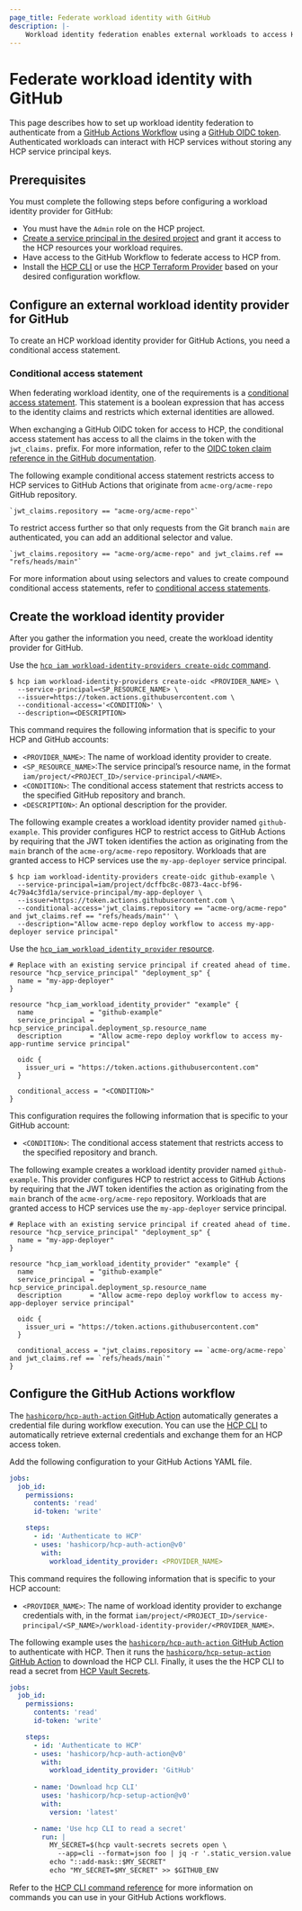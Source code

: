 ```yaml
---
page_title: Federate workload identity with GitHub
description: |-
    Workload identity federation enables external workloads to access HCP services through an external identity provider. Learn how to configure the GitHub identity provider and the HCP platform so that external workloads can authenticate with the HCP identity service.
---
```


# Federate workload identity with GitHub

This page describes how to set up workload identity federation to authenticate from a [GitHub Actions Workflow](https://docs.github.com/en/actions/using-workflows/about-workflows) using a [GitHub OIDC token](https://docs.github.com/en/actions/deployment/security-hardening-your-deployments/about-security-hardening-with-openid-connect). Authenticated workloads can interact with HCP services without storing any HCP service principal keys.

## Prerequisites

You must complete the following steps before configuring a workload identity provider for GitHub:

- You must have the `Admin` role on the HCP project.
- [Create a service principal in the desired project](/hcp/docs/hcp/iam/service-principal#project-level-service-principals) and grant it access to the HCP resources your workload requires.
- Have access to the GitHub Workflow to federate access to HCP from.
- Install the [HCP CLI](/hcp/docs/cli/install) or use the [HCP Terraform Provider](https://registry.terraform.io/providers/hashicorp/hcp/latest/docs) based on your desired configuration workflow.

## Configure an external workload identity provider for GitHub

To create an HCP workload identity provider for GitHub Actions, you need a conditional access statement.

### Conditional access statement

When federating workload identity, one of the requirements is a [conditional access statement](/hcp/docs/hcp/iam/service-principal/workload-identity-federation/conditional-access-statement). This statement is a boolean expression that has access to the identity claims and restricts which external identities are allowed.

When exchanging a GitHub OIDC token for access to HCP, the conditional access statement has access to all the claims in the token with the `jwt_claims.` prefix. For more information, refer to the [OIDC token claim reference in the GitHub documentation](https://docs.github.com/en/actions/deployment/security-hardening-your-deployments/about-security-hardening-with-openid-connect#understanding-the-oidc-token).

The following example conditional access statement restricts access to HCP services to GitHub Actions that originate from `acme-org/acme-repo` GitHub repository.

```text
`jwt_claims.repository == "acme-org/acme-repo"`
```

To restrict access further so that only requests from the Git branch `main` are authenticated, you can add an additional selector and value.

```text
`jwt_claims.repository == "acme-org/acme-repo" and jwt_claims.ref == "refs/heads/main"`
```

For more information about using selectors and values to create compound conditional access statements, refer to [conditional access statements](/hcp/docs/hcp/iam/service-principal/workload-identity-federation/conditional-access-statement).

## Create the workload identity provider

After you gather the information you need, create the workload identity provider for GitHub.

<Tabs>
<Tab heading="HCP CLI" group="cli">

Use the [`hcp iam workload-identity-providers create-oidc` command](/hcp/docs/cli/commands/iam/workload-identity-providers/create-oidc).

```shell-session
$ hcp iam workload-identity-providers create-oidc <PROVIDER_NAME> \
  --service-principal=<SP_RESOURCE_NAME> \
  --issuer=https://token.actions.githubusercontent.com \
  --conditional-access='<CONDITION>' \
  --description=<DESCRIPTION>
```

This command requires the following information that is specific to your HCP and GitHub accounts:

- `<PROVIDER_NAME>`: The name of workload identity provider to create.
- `<SP_RESOURCE_NAME>`:The service principal’s resource name, in the format `iam/project/<PROJECT_ID>/service-principal/<NAME>`.
- `<CONDITION>`: The conditional access statement that restricts access to the specified GitHub repository and branch.
- `<DESCRIPTION>`: An optional description for the provider.

The following example creates a workload identity provider named `github-example`. This provider configures HCP to restrict access to GitHub Actions by requiring that the JWT token identifies the action as originating from the `main` branch of the `acme-org/acme-repo` repository. Workloads that are granted access to HCP services use the `my-app-deployer` service principal.

```shell-session
$ hcp iam workload-identity-providers create-oidc github-example \
  --service-principal=iam/project/dcffbc8c-0873-4acc-bf96-4c79a4c3fd1a/service-principal/my-app-deployer \
  --issuer=https://token.actions.githubusercontent.com \
  --conditional-access='jwt_claims.repository == "acme-org/acme-repo" and jwt_claims.ref == "refs/heads/main"' \
  --description="Allow acme-repo deploy workflow to access my-app-deployer service principal"
```

</Tab>

<Tab heading="Terraform" group="tf">

Use the [`hcp_iam_workload_identity_provider` resource](https://registry.terraform.io/providers/hashicorp/hcp/latest/docs/resources/iam_workload_identity_provider).

```hcl
# Replace with an existing service principal if created ahead of time.
resource "hcp_service_principal" "deployment_sp" {
  name = "my-app-deployer"
}

resource "hcp_iam_workload_identity_provider" "example" {
  name              = "github-example"
  service_principal = hcp_service_principal.deployment_sp.resource_name
  description       = "Allow acme-repo deploy workflow to access my-app-runtime service principal"

  oidc {
    issuer_uri = "https://token.actions.githubusercontent.com"
  }

  conditional_access = "<CONDITION>"
}
```

This configuration requires the following information that is specific to your GitHub account:

- `<CONDITION>`: The conditional access statement that restricts access to the specified repository and branch.

The following example creates a workload identity provider named `github-example`. This provider configures HCP to restrict access to GitHub Actions by requiring that the JWT token identifies the action as originating from the `main` branch of the `acme-org/acme-repo` repository. Workloads that are granted access to HCP services use the `my-app-deployer` service principal.

```hcl
# Replace with an existing service principal if created ahead of time.
resource "hcp_service_principal" "deployment_sp" {
  name = "my-app-deployer"
}

resource "hcp_iam_workload_identity_provider" "example" {
  name              = "github-example"
  service_principal = hcp_service_principal.deployment_sp.resource_name
  description       = "Allow acme-repo deploy workflow to access my-app-deployer service principal"

  oidc {
    issuer_uri = "https://token.actions.githubusercontent.com"
  }

  conditional_access = "jwt_claims.repository == `acme-org/acme-repo` and jwt_claims.ref == `refs/heads/main`"
}
```

</Tab>
</Tabs>

## Configure the GitHub Actions workflow

The [`hashicorp/hcp-auth-action` GitHub Action](https://github.com/hashicorp/hcp-auth-action) automatically generates a credential file during workflow execution. You can use the [HCP CLI](/hcp/docs/cli/install) to automatically retrieve external credentials and exchange them for an HCP access token.

Add the following configuration to your GitHub Actions YAML file.

```yaml
jobs:
  job_id:
    permissions:
      contents: 'read'
      id-token: 'write'

    steps:
      - id: 'Authenticate to HCP'
      - uses: 'hashicorp/hcp-auth-action@v0'
        with:
          workload_identity_provider: <PROVIDER_NAME>
```

This command requires the following information that is specific to your HCP account:

- `<PROVIDER_NAME>`: The name of workload identity provider to exchange credentials with, in the format `iam/project/<PROJECT_ID>/service-principal/<SP_NAME>/workload-identity-provider/<PROVIDER_NAME>`.

The following example uses the [`hashicorp/hcp-auth-action` GitHub Action](https://github.com/hashicorp/hcp-auth-action) to authenticate with HCP. Then it runs the [`hashicorp/hcp-setup-action` GitHub Action](https://github.com/hashicorp/hcp-setup-action) to download the HCP CLI. Finally, it uses the the HCP CLI to read a secret from [HCP Vault Secrets](/hcp/docs/vault-secrets).

```yaml
jobs:
  job_id:
    permissions:
      contents: 'read'
      id-token: 'write'

    steps:
      - id: 'Authenticate to HCP'
      - uses: 'hashicorp/hcp-auth-action@v0'
        with:
          workload_identity_provider: 'GitHub'
  
      - name: 'Download hcp CLI'
        uses: 'hashicorp/hcp-setup-action@v0'
        with:
          version: 'latest'

      - name: 'Use hcp CLI to read a secret'
        run: |
          MY_SECRET=$(hcp vault-secrets secrets open \
            --app=cli --format=json foo | jq -r '.static_version.value')
          echo "::add-mask::$MY_SECRET"
          echo "MY_SECRET=$MY_SECRET" >> $GITHUB_ENV
 ```

Refer to the [HCP CLI command reference](/hcp/docs/cli/commands) for more information on commands you can use in your GitHub Actions workflows.
